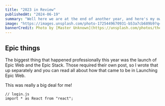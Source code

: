 ```yaml
---
title: "2023 in Review"
publishedAt: "2024-06-19"
summary: "Well here we are at the end of another year, and here's my own review of what happened this year in my life."
image: "https://images.unsplash.com/photo-1725449670931-b53a7cb689b9?q=80&w=2940&auto=format&fit=crop&ixlib=rb-4.0.3&ixid=M3wxMjA3fDB8MHxwaG90by1wYWdlfHx8fGVufDB8fHx8fA%3D%3D"
bannerCredit: Photo by [Master Unknown](https://unsplash.com/photos/the-night-sky-is-full-of-stars-and-stars-eRLAaxEqokI)
---
```


## Epic things

The biggest thing that happened professionally this year was the launch of Epic Web and the Epic Stack. Those required their own post, so I wrote that up separately and you can read all about how that came to be in Launching Epic Web.

This was really a big deal for me!

```tsx
// login.js
import * as React from "react";
```
